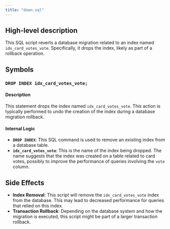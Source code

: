 ```yaml
---
title: "down.sql"
---
```


## High-level description
This SQL script reverts a database migration related to an index named `idx_card_votes_vote`. Specifically, it drops the index, likely as part of a rollback operation.

## Symbols

### `DROP INDEX idx_card_votes_vote;`
#### Description
This statement drops the index named `idx_card_votes_vote`. This action is typically performed to undo the creation of the index during a database migration rollback.

#### Internal Logic
- **`DROP INDEX`**: This SQL command is used to remove an existing index from a database table.
- **`idx_card_votes_vote`**: This is the name of the index being dropped. The name suggests that the index was created on a table related to card votes, possibly to improve the performance of queries involving the `vote` column. 

## Side Effects
- **Index Removal**: This script will remove the `idx_card_votes_vote` index from the database. This may lead to decreased performance for queries that relied on this index.
- **Transaction Rollback**: Depending on the database system and how the migration is executed, this script might be part of a larger transaction rollback. 
